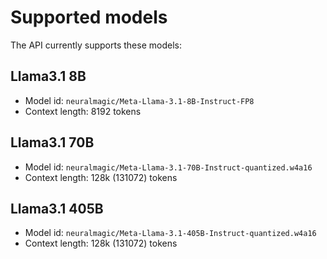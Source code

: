 # Supported models

The API currently supports these models:

## Llama3.1 8B
- Model id: `neuralmagic/Meta-Llama-3.1-8B-Instruct-FP8`
- Context length: 8192 tokens

## Llama3.1 70B
- Model id: `neuralmagic/Meta-Llama-3.1-70B-Instruct-quantized.w4a16`
- Context length: 128k (131072) tokens

## Llama3.1 405B
- Model id: `neuralmagic/Meta-Llama-3.1-405B-Instruct-quantized.w4a16`
- Context length: 128k (131072) tokens


